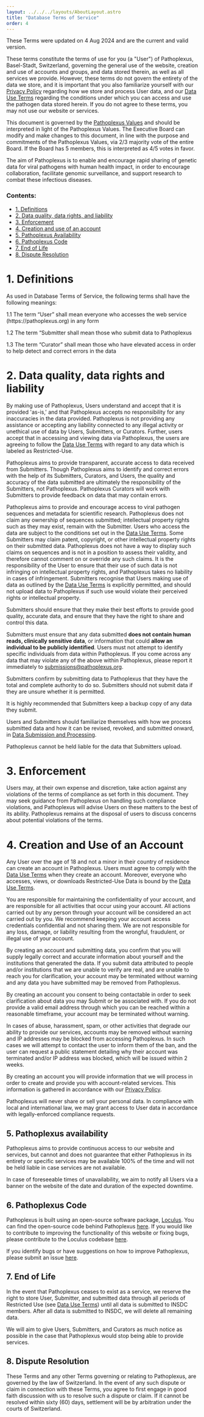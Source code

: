 ---
layout: ../../../layouts/AboutLayout.astro
title: "Database Terms of Service"
order: 4
---

These Terms were updated on 4 Aug 2024 and are the current and valid version.

These terms constitute the terms of use for you (a "User") of Pathoplexus, Basel-Stadt, Switzerland, governing the general use of the website, creation and use of accounts and groups, and data stored therein, as well as all services we provide. However, these terms do not govern the entirety of the data we store, and it is important that you also familiarize yourself with our [Privacy Policy](/about/terms-of-use/privacy-policy) regarding how we store and process User data, and our [Data Use Terms](/about/terms-of-use/data-use-terms) regarding the conditions under which you can access and use the pathogen data stored herein. If you do not agree to these terms, you may not use our website or services.

This document is governed by the [Pathoplexus Values](/about/governance/values) and should be interpreted in light of the Pathoplexus Values. The Executive Board can modify and make changes to this document, in line with the purpose and commitments of the Pathoplexus Values, via 2/3 majority vote of the entire Board. If the Board has 5 members, this is interpreted as 4/5 votes in favor. 

The aim of Pathoplexus is to enable and encourage rapid sharing of genetic data for viral pathogens with human health impact, in order to encourage collaboration, facilitate genomic surveillance, and support research to combat these infectious diseases. 


### Contents:
- [1. Definitions](#1-definitions)
- [2. Data quality, data rights, and liability](#2-data-quality-data-rights-and-liability)
- [3. Enforcement](#3-enforcement)
- [4. Creation and use of an account](#4-creation-and-use-of-an-account)
- [5. Pathoplexus Availability](#5-pathoplexus-availability)
- [6. Pathoplexus Code](#6-pathoplexus-code)
- [7. End of Life](#7-end-of-life)
- [8. Dispute Resolution](#8-dispute-resolution)

# 1. Definitions
As used in Database Terms of Service, the following terms shall have the following meanings:

<div class="indent"><div class="indent">
1.1 The term “User” shall mean everyone who accesses the web service (https://pathoplexus.org) in any form

1.2 The term “Submitter shall mean those who submit data to Pathoplexus 

1.3 The term “Curator” shall mean those who have elevated access in order to help detect and correct errors in the data

</div></div>

# 2. Data quality, data rights and liability

By making use of Pathoplexus, Users understand and accept that it is provided 'as-is,' and that Pathoplexus accepts no responsibility for any inaccuracies in the data provided. 
Pathoplexus is not providing any assistance or accepting any liability connected to any illegal activity or unethical use of data by Users, Submitters, or Curators.
Further, users accept that in accessing and viewing data via Pathoplexus, the users are agreeing to follow the [Data Use Terms](/about/terms-of-use/data-use-terms) with regard to any data which is labeled as Restricted-Use.

Pathoplexus aims to provide transparent, accurate access to data received from Submitters. Though Pathoplexus aims to identify and correct errors with the help of its Submitters, Curators, and Users, the quality and accuracy of the data submitted are ultimately the responsibility of the Submitters, not Pathoplexus.  Pathoplexus Curators will work with Submitters to provide feedback on data that may contain errors.

Pathoplexus aims to provide and encourage access to viral pathogen sequences and metadata for scientific research. Pathoplexus does not claim any ownership of sequences submitted; intellectual property rights such as they may exist, remain with the Submitter. Users who access the data are subject to the conditions set out in the [Data Use Terms](/about/terms-of-use/data-use-terms). Some Submitters may claim patent, copyright, or other intellectual property rights on their submitted data. Pathoplexus does not have a way to display such claims on sequences and is not in a position to assess their validity, and therefore cannot comment on or override any such claims. It is the responsibility of the User to ensure that their use of such data is not infringing on intellectual property rights, and Pathoplexus takes no liability in cases of infringement. Submitters recognise that Users making use of data as outlined by the [Data Use Terms](/about/terms-of-use/data-use-terms) is explicitly permitted, and should not upload data to Pathoplexus if such use would violate their perceived rights or intellectual property.

Submitters should ensure that they make their best efforts to provide good quality, accurate data, and ensure that they have the right to share and control this data.

Submitters must ensure that any data submitted **does not contain human reads, clinically sensitive data**, or information that could **allow an individual to be publicly identified**. Users must not attempt to identify specific individuals from data within Pathoplexus. If you come across any data that may violate any of the above within Pathoplexus, please report it immediately to [submissions@pathoplexus.org](mailto:submissions@pathoplexus.org).

Submitters confirm by submitting data to Pathoplexus that they have the total and complete authority to do so. Submitters should not submit data if they are unsure whether it is permitted.

It is highly recommended that Submitters keep a backup copy of any data they submit. 

Users and Submitters should familiarize themselves with how we process submitted data and how it can be revised, revoked, and submitted onward, in [Data Submission and Processing](/about/governance/data-submission).

Pathoplexus cannot be held liable for the data that Submitters upload.

# 3. Enforcement

Users may, at their own expense and discretion, take action against any violations of the terms of compliance as set forth in this document. They may seek guidance from Pathoplexus on handling such compliance violations, and Pathoplexus will advise Users on these matters to the best of its ability. Pathoplexus remains at the disposal of users to discuss concerns about potential violations of the terms.

# 4. Creation and Use of an Account

Any User over the age of 18 and not a minor in their country of residence can create an account in Pathoplexus. 
Users must agree to comply with the [Data Use Terms](/about/terms-of-use/data-use-terms) when they create an account. 
Moreover, everyone who accesses, views, or downloads Restricted-Use Data is bound by the [Data Use Terms](/about/terms-of-use/data-use-terms).

You are responsible for maintaining the confidentiality of your account, and are responsible for all activities that occur using your account. All actions carried out by any person through your account will be considered an act carried out by you. We recommend keeping your account access credentials confidential and not sharing them. We are not responsible for any loss, damage, or liability resulting from the wrongful, fraudulent, or illegal use of your account.

By creating an account and submitting data, you confirm that you will supply legally correct and accurate information about yourself and the institutions that generated the data. If you submit data attributed to people and/or institutions that we are unable to verify are real, and are unable to reach you for clarification, your account may be terminated without warning and any data you have submitted may be removed from Pathoplexus.

By creating an account you consent to being contactable in order to seek clarification about data you may Submit or be associated with. If you do not provide a valid email address through which you can be reached within a reasonable timeframe, your account may be terminated without warning.

In cases of abuse, harassment, spam, or other activities that degrade our ability to provide our services, accounts may be removed without warning and IP addresses may be blocked from accessing Pathoplexus. In such cases we will attempt to contact the user to inform them of the ban, and the user can request a public statement detailing why their account was terminated and/or IP address was blocked, which will be issued within 2 weeks.

By creating an account you will provide information that we will process in order to create and provide you with account-related services.
This information is gathered in accordance with our [Privacy Policy](/about/terms-of-use/privacy-policy).

Pathoplexus will never share or sell your personal data. 
In compliance with local and international law, we may grant access to User data in accordance with legally-enforced compliance requests.

## 5. Pathoplexus availability

Pathoplexus aims to provide continuous access to our website and services, but cannot and does not guarantee that either Pathoplexus in its entirety or specific services may be available 100% of the time and will not be held liable in case services are not available.

In case of foreseeable times of unavailability, we aim to notify all Users via a banner on the website of the date and duration of the expected downtime.

## 6. Pathoplexus Code

Pathoplexus is built using an open-source software package, [Loculus](https://github.com/loculus-project). 
You can find the open-source code behind Pathoplexus [here](https://github.com/pathoplexus/pathoplexus). 
If you would like to contribute to improving the functionality of this website or fixing bugs, please contribute to the Loculus codebase [here](https://github.com/loculus-project). 

If you identify bugs or have suggestions on how to improve Pathoplexus, please submit an issue [here](https://github.com/pathoplexus/pathoplexus/issues).

## 7. End of Life

In the event that Pathoplexus ceases to exist as a service, we reserve the right to store User, Submitter, and submitted data through all periods of Restricted Use (see [Data Use Terms](/about/terms-of-use/data-use-terms)) until all data is submitted to INSDC members.
After all data is submitted to INSDC, we will delete all remaining data.

We will aim to give Users, Submitters, and Curators as much notice as possible in the case that Pathoplexus would stop being able to provide services.

## 8. Dispute Resolution

These Terms and any other Terms governing or relating to Pathoplexus, are governed by the law of Switzerland. In the event of any such dispute or claim in connection with these Terms, you agree to first engage in good faith discussion with us to resolve such a dispute or claim. If it cannot be resolved within sixty (60) days, settlement will be by arbitration under the courts of Switzerland.




